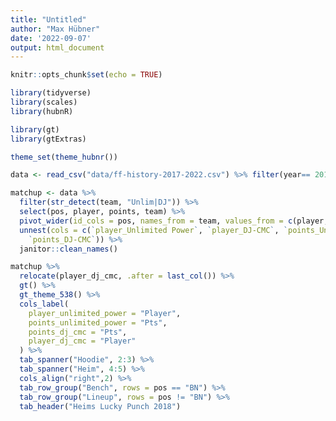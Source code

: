 ```yaml
---
title: "Untitled"
author: "Max Hübner"
date: '2022-09-07'
output: html_document
---
```


```r
knitr::opts_chunk$set(echo = TRUE)
```

```r
library(tidyverse)
library(scales)
library(hubnR)

library(gt)
library(gtExtras)

theme_set(theme_hubnr())
```

```r
data <- read_csv("data/ff-history-2017-2022.csv") %>% filter(year== 2018, week==16)
```

```r
matchup <- data %>% 
  filter(str_detect(team, "Unlim|DJ")) %>% 
  select(pos, player, points, team) %>% 
  pivot_wider(id_cols = pos, names_from = team, values_from = c(player, points)) %>% 
  unnest(cols = c(`player_Unlimited Power`, `player_DJ-CMC`, `points_Unlimited Power`, 
    `points_DJ-CMC`)) %>% 
  janitor::clean_names()
```


```r
matchup %>% 
  relocate(player_dj_cmc, .after = last_col()) %>% 
  gt() %>% 
  gt_theme_538() %>% 
  cols_label(
    player_unlimited_power = "Player",
    points_unlimited_power = "Pts",
    points_dj_cmc = "Pts",
    player_dj_cmc = "Player"
  ) %>% 
  tab_spanner("Hoodie", 2:3) %>% 
  tab_spanner("Heim", 4:5) %>% 
  cols_align("right",2) %>% 
  tab_row_group("Bench", rows = pos == "BN") %>% 
  tab_row_group("Lineup", rows = pos != "BN") %>% 
  tab_header("Heims Lucky Punch 2018")
```

